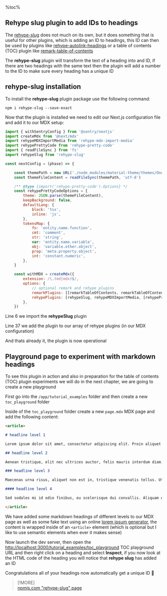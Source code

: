 %toc%

<article>

# Rehype slug plugin to add IDs to headings

The [rehype-slug](https://github.com/rehypejs/rehype-slug) does not much on its own, but it does something that is useful for other plugins, which is adding an ID to headings, this ID can then be used by plugins like [rehype-autolink-headings](https://github.com/rehypejs/rehype-autolink-headings) or a table of contents (TOC) plugin like [remark-table-of-contents](https://github.com/chrisweb/remark-table-of-contents)

The **rehype-slug** plugin will transform the text of a heading into and ID, if there are two headings with the same text then the plugin will add a number to the ID to make sure every heading has a unique ID

## rehype-slug installation

To install the **rehype-slug** plugin package use the following command:

```shell
npm i rehype-slug --save-exact
```

Now that the plugin is installed we need to edit our Next.js configuration file and add it to our MDX setup:

```js title="next.config.mjs" showLineNumbers {6} /rehypeSlug/2#special
import { withSentryConfig } from '@sentry/nextjs'
import createMdx from '@next/mdx'
import rehypeMDXImportMedia from 'rehype-mdx-import-media'
import rehypePrettyCode from 'rehype-pretty-code'
import { readFileSync } from 'fs'
import rehypeSlug from 'rehype-slug'

const nextConfig = (phase) => {

    const themePath = new URL('./node_modules/material-theme/themes/OneDark-Pro.json', import.meta.url)
    const themeFileContent = readFileSync(themePath, 'utf-8')

    /** @type {import('rehype-pretty-code').Options} */
    const rehypePrettyCodeOptions = {
        theme: JSON.parse(themeFileContent),
        keepBackground: false,
        defaultLang: {
            block: 'tsx',
            inline: 'js',
        },
        tokensMap: {
            fn: 'entity.name.function',
            cmt: 'comment',
            str: 'string',
            var: 'entity.name.variable',
            obj: 'variable.other.object',
            prop: 'meta.property.object',
            int: 'constant.numeric',
        },
    }

    const withMDX = createMdx({
        extension: /\.(md|mdx)$/,
        options: {
            // optional remark and rehype plugins
            remarkPlugins: [[remarkTableOfContents, remarkTableOfContentsOptions]],
            rehypePlugins: [rehypeSlug, rehypeMDXImportMedia, [rehypePrettyCode, rehypePrettyCodeOptions]],
        },
    })
```

Line 6 we import the **rehypeSlug** plugin

Line 37 we add the plugin to our array of rehype plugins (in our MDX configuration)

And thats already it, the plugin is now operational

## Playground page to experiment with markdown headings

To see this plugin in action and also in preparation for the table of contents (TOC) plugin experiments we will do in the next chapter, we are going to create a new playground

First go into the `/app/tutorial_examples` folder and then create a new `toc_playground` folder

Inside of the `toc_playground` folder create a new `page.mdx` MDX page and add the following content:

```md title="/app/tutorial_examples/toc_playground/page.mdx"
<article>

# headline level 1

Lorem ipsum dolor sit amet, consectetur adipiscing elit. Proin aliquet lacus in magna congue, sed vestibulum lorem luctus. Proin efficitur libero ut nisi tincidunt sodales. Ut maximus, ex ac suscipit consequat, ligula nibh blandit quam, a vestibulum elit turpis vel ante. Sed fringilla mi ac odio varius pharetra. Mauris et ex in mi vulputate sagittis. Aenean imperdiet neque at diam consequat eleifend. Donec sit amet metus odio. Aliquam commodo mollis purus, at euismod odio fermentum vitae. Pellentesque pretium ipsum porta, gravida arcu vel, aliquam elit. Vivamus vehicula semper risus, feugiat euismod nisi feugiat nec. Ut pulvinar id purus pulvinar efficitur. Nulla ac libero sed felis posuere tristique sit amet ac nisl. Cras a purus ligula. Fusce convallis suscipit varius.

## headline level 2

Aenean tristique, elit nec ultrices auctor, felis mauris interdum diam, et sagittis magna magna molestie erat. Donec sed purus aliquam, iaculis felis sed, laoreet nunc. Phasellus ultrices iaculis nisl, ac convallis lectus dignissim non. Pellentesque habitant morbi tristique senectus et netus et malesuada fames ac turpis egestas. Donec in enim posuere, maximus diam in, pharetra mauris. Nullam erat orci, posuere id lorem sed, aliquam tincidunt ex. Lorem ipsum dolor sit amet, consectetur adipiscing elit. Suspendisse auctor sem nunc, eget aliquet sem malesuada sit amet. Vivamus ornare mauris nisi, nec sodales justo elementum fermentum. Integer vel blandit neque. Pellentesque blandit, ligula a pulvinar vulputate, tortor nisi euismod tortor, ultrices eleifend nisl lectus sit amet nunc. Donec fermentum lacinia lectus. Maecenas feugiat blandit arcu, sed tincidunt odio sodales vel.

### headline level 3

Maecenas urna risus, aliquet non est in, tristique venenatis tellus. Ut vulputate consectetur pharetra. Aliquam erat volutpat. Phasellus imperdiet blandit nisl, sit amet consequat libero luctus ac. Proin sodales, urna nec varius egestas, leo eros semper purus, in posuere risus libero tempus justo. Nunc a elit ullamcorper, lacinia ipsum sit amet, imperdiet ipsum. Nunc varius condimentum congue. Pellentesque tortor libero, vulputate eget dapibus sit amet, faucibus in nibh. Maecenas hendrerit augue velit, eu pretium sem consequat pellentesque. Duis elementum semper dolor ac posuere. Aenean vitae gravida elit. Maecenas mattis lorem mauris, ut tincidunt orci efficitur nec.

#### headline level 4

Sed sodales mi id odio finibus, eu scelerisque dui convallis. Aliquam ornare urna luctus convallis faucibus. Cras quis vulputate urna. Aenean et ante vitae turpis mattis pretium in ut orci. Sed vitae porttitor mauris. Duis dignissim aliquam ante, imperdiet consequat magna iaculis vel. Nam sit amet ipsum a justo tincidunt pretium sed ut nisl. Mauris lacus dui, aliquam id placerat a, egestas ac lorem. Praesent pulvinar diam nec elit sollicitudin dignissim. Etiam condimentum mi et tellus ornare iaculis in eu lorem. Nam elit odio, venenatis ut dictum ac, elementum ac diam. Aenean at aliquam augue, vel sagittis eros. Praesent eget turpis at mi ornare fermentum in non magna.

</article>

```

We have added some markdown headings of different levels to our MDX page as well as some fake text using an online [lorem ipsum generator](https://www.lipsum.com/), the content is wrapped inside of an `<article>` element (which is optional but I like to use semantic elements when ever it makes sense)

Now launch the dev server, then open the [http://localhost:3000/tutorial_examples/toc_playground](http://localhost:3000/tutorial_examples/toc_playground) TOC playground URL and then right click on a heading and select **Inspect**, if you now look at the HTML code of the heading you will notice that **rehype slug** has added an ID

Congratulations all of your headings now automatically get a unique ID 🎉 

> [!MORE]  
> [npmjs.com "rehype-slug" page](https://www.npmjs.com/package/rehype-slug)  

</article>
